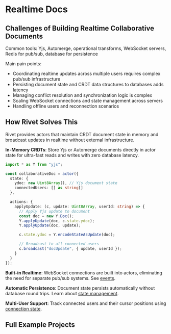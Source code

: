 # Realtime Docs

## Challenges of Building Realtime Collaborative Documents

Common tools: Yjs, Automerge, operational transforms, WebSocket servers, Redis for pub/sub, database for persistence

Main pain points:
- Coordinating realtime updates across multiple users requires complex pub/sub infrastructure
- Persisting document state and CRDT data structures to databases adds latency
- Managing conflict resolution and synchronization logic is complex
- Scaling WebSocket connections and state management across servers
- Handling offline users and reconnection scenarios

## How Rivet Solves This

Rivet provides actors that maintain CRDT document state in memory and broadcast updates in realtime without external infrastructure.

**In-Memory CRDTs**: Store Yjs or Automerge documents directly in actor state for ultra-fast reads and writes with zero database latency.

```typescript
import * as Y from "yjs";

const collaborativeDoc = actor({
  state: {
    ydoc: new Uint8Array(), // Yjs document state
    connectedUsers: [] as string[]
  },

  actions: {
    applyUpdate: (c, update: Uint8Array, userId: string) => {
      // Apply Yjs update to document
      const doc = new Y.Doc();
      Y.applyUpdate(doc, c.state.ydoc);
      Y.applyUpdate(doc, update);

      c.state.ydoc = Y.encodeStateAsUpdate(doc);

      // Broadcast to all connected users
      c.broadcast("docUpdate", { update, userId });
    }
  }
});
```

**Built-in Realtime**: WebSocket connections are built into actors, eliminating the need for separate pub/sub systems. See [events](/docs/actors/events).

**Automatic Persistence**: Document state persists automatically without database round trips. Learn about [state management](/docs/actors/state).

**Multi-User Support**: Track connected users and their cursor positions using [connection state](/docs/actors/connections).

## Full Example Projects

<CardGroup>
<Card href="https://github.com/rivet-gg/rivet/tree/main/examples/crdt" title="Collaborative CRDT Docs" />
</CardGroup>
